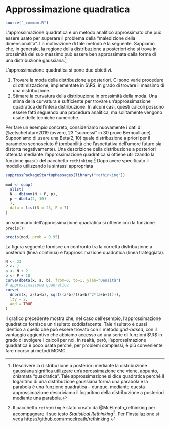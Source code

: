 # Approssimazione quadratica {#appendix:quadratic-approx}

```r
source("_common.R")
```

L'approssimazione quadratica è un metodo analitico approssimato che può essere usato per superare il problema della "maledizione della dimensionalità". La motivazione di tale metodo è la seguente. Sappiamo che, in generale, la regione della distribuzione a posteriori che si trova in prossimità del suo massimo può essere ben approssimata dalla forma di una distribuzione gaussiana.^[Descrivere la distribuzione a posteriori mediante la distribuzione gaussiana significa utilizzare un'approssimazione che viene, appunto, chiamata "quadratica". Tale approssimazione si dice quadratica perché il logaritmo di una distribuzione gaussiana forma una parabola e la parabola è una funzione quadratica -- dunque, mediante questa approssimazione descriviamo il logaritmo della distribuzione a posteriori mediante una parabola.]

L'approssimazione quadratica si pone due obiettivi.

1.  Trovare la moda della distribuzione a posteriori. Ci sono varie
    procedure di ottimizzazione, implementate in $\R$, in
    grado di trovare il massimo di una distribuzione.
2.  Stimare la curvatura della distribuzione in prossimità della moda.
    Una stima della curvatura è sufficiente per trovare
    un'approssimazione quadratica dell'intera distribuzione. In alcuni
    casi, questi calcoli possono essere fatti seguendo una procedura
    analitica, ma solitamente vengono usate delle tecniche numeriche.

Per fare un esempio concreto, consideriamo nuovamente i dati di  @zetschefuture2019 (ovvero, 23 "successi" in 30 prove Bernoulliane). Supponiamo di usare una $\mbox{Beta}(2, 10)$ quale distribuzione a priori per il parametro sconosciuto $\theta$ (probabilità che l'aspettativa dell'umore futuro sia distorta negativamente). Una descrizione della distribuzione a posteriori ottenuta mediante l'approssimazione quadratica si ottiene utilizzando la funzione `quap()` del pacchetto `rethinking`:^[Il pacchetto `rethinking` è stato creato da @McElreath_rethinking per accompagnare il suo testo *Statistical Rethinking*$^2$. Per l'installazione si veda <https://github.com/rmcelreath/rethinking>.] Dopo avere specificato il modello utilizzando la sintassi appropriata

```r
suppressPackageStartupMessages(library("rethinking"))

mod <- quap(
  alist(
  N ~ dbinom(N + P, p),
  p ~ dbeta(2, 10) 
  ),
  data = list(N = 23, P = 7)
)
```

un sommario dell'approssimazione quadratica si ottiene con la funzione `precis()`:

```r
precis(mod, prob = 0.95)
```

La figura seguente fornisce un confronto tra la corretta distribuzione a posteriori (linea continua) e l'approssimazione quadratica (linea trateggiata).

```r
N <- 23
P <- 7
a <- N + 2
b <- P + 10
curve(dbeta(x, a, b), from=0, to=1, ylab="Densità")
# approssimazione quadratica
curve(
  dnorm(x, a/(a+b), sqrt((a*b)/((a+b)^2*(a+b+1)))),
  lty = 2,
  add = TRUE
)
```

Il grafico precedente mostra che, nel caso dell'esempio, l'approssimazione quadratica fornisce un risultato soddisfacente. Tale risultato è quasi identico a quello che può essere trovato con il metodo _grid-based_, con il vantaggio aggiuntivo che abbiamo accesso ad una serie di funzioni $\R$ in grado di svolgere i calcoli per noi. In realtà, però, l'approssimazione quadratica è poco usata perché, per problemi complessi, è più conveniente fare ricorso ai metodi MCMC.

